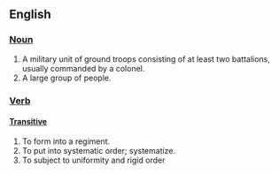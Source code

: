 == English ==

=== [[Noun]] ===

# A military unit of ground troops consisting of at least two battalions, usually commanded by a colonel. 
# A large group of people.

=== [[Verb]] ===
==== [[Transitive]] ====

# To form into a regiment. 
# To put into systematic order; systematize. 
# To subject to uniformity and rigid order